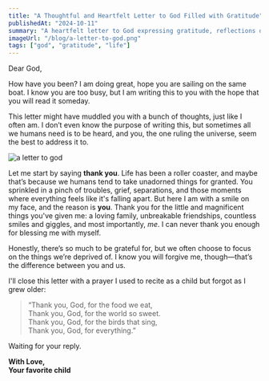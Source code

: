 ```yaml
---
title: "A Thoughtful and Heartfelt Letter to God Filled with Gratitude"
publishedAt: "2024-10-11"
summary: "A heartfelt letter to God expressing gratitude, reflections on life, and a forgotten childhood prayer."
imageUrl: "/blog/a-letter-to-god.png"
tags: ["god", "gratitude", "life"]
---
```

Dear God,

How have you been? I am doing great, hope you are sailing on the same boat. I know you are too busy, but I am writing this to you with the hope that you will read it someday.

This letter might have muddled you with a bunch of thoughts, just like I often am. I don’t even know the purpose of writing this, but sometimes all we humans need is to be heard, and you, the one ruling the universe, seem the best to address it to.

![a letter to god](/blog/a-letter-to-god.png "a letter to god")

Let me start by saying **thank you**. Life has been a roller coaster, and maybe that’s because we humans tend to take unadorned things for granted. You sprinkled in a pinch of troubles, grief, separations, and those moments where everything feels like it's falling apart. But here I am with a smile on my face, and the reason is **you**. Thank you for the little and magnificent things you've given me: a loving family, unbreakable friendships, countless smiles and giggles, and most importantly, _me_. I can never thank you enough for blessing me with myself.

Honestly, there’s so much to be grateful for, but we often choose to focus on the things we’re deprived of. I know you will forgive me, though—that’s the difference between you and us.

I'll close this letter with a prayer I used to recite as a child but forgot as I grew older:

> “Thank you, God, for the food we eat,  
> Thank you, God, for the world so sweet.  
> Thank you, God, for the birds that sing,  
> Thank you, God, for everything.”

Waiting for your reply.

**With Love,  
Your favorite child**
